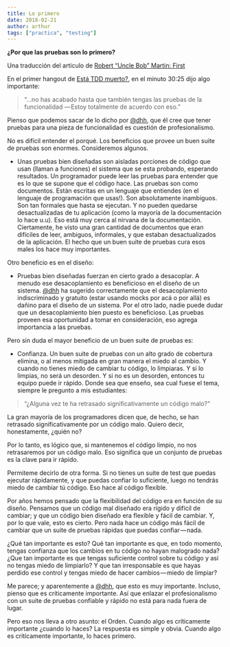 ```yaml
---
title: Lo primero
date: 2018-02-21
author: arthur
tags: ["practica", "testing"]
---
```


**¿Por que las pruebas son lo primero?**

Una traducción del articulo de [Robert “Uncle Bob” Martin: First](http://blog.cleancoder.com/uncle-bob/2014/05/19/First.html)

En el primer hangout de [Está TDD muerto?](https://www.youtube.com/watch?v=z9quxZsLcfo), en el minuto 30:25 dijo algo importante:

> “…no has acabado hasta que también tengas las pruebas de la funcionalidad — Estoy totalmente de acuerdo con eso.”

Pienso que podemos sacar de lo dicho por [@dhh](1), que él cree que tener pruebas para una pieza de funcionalidad es cuestión de profesionalismo.

No es difícil entender el porqué. Los beneficios que provee un buen suite de pruebas son enormes. Consideremos algunos.

- Unas pruebas bien diseñadas son aisladas porciones de código que usan (llaman a funciones) el sistema que se esta probando, esperando resultados. Un programador puede leer las pruebas para entender que es lo que se supone que el código hace. Las pruebas son como documentos. Están escritas en un lenguaje que entiendes (en el lenguaje de programación que usas!). Son absolutamente inambiguos. Son tan formales que hasta se ejecutan. Y no pueden quedarse desactualizadas de tu aplicación (como la mayoría de la documentación lo hace u.u).
  Eso está muy cerca al nirvana de la documentación. Ciertamente, he visto una gran cantidad de documentos que eran difíciles de leer, ambiguos, informales, y que estaban desactualizados de la aplicación. El hecho que un buen suite de pruebas cura esos males los hace muy importantes.

Otro beneficio es en el diseño:

- Pruebas bien diseñadas fuerzan en cierto grado a desacoplar. A menudo ese desacoplamiento es beneficioso en el diseño de un sistema.
  [@dhh](1) ha sugerido correctamente que el desacoplamiento indiscriminado y gratuito (estar usando mocks por acá o por allá) es dañino para el diseño de un sistema. Por el otro lado, nadie puede dudar que un desacoplamiento bien puesto es beneficioso. Las pruebas proveen esa oportunidad a tomar en consideración, eso agrega importancia a las pruebas.

Pero sin duda el mayor beneficio de un buen suite de pruebas es:

- Confianza. Un buen suite de pruebas con un alto grado de cobertura elimina, o al menos mitigada en gran manera el miedo al cambio. Y cuando no tienes miedo de cambiar tu código, lo limpiaras. Y si lo limpias, no será un desorden. Y si no es un desorden, entonces tu equipo puede ir rápido.
  Donde sea que enseño, sea cual fuese el tema, siempre le pregunto a mis estudiantes:

> “¿Alguna vez te ha retrasado significativamente un código malo?"

La gran mayoría de los programadores dicen que, de hecho, se han retrasado significativamente por un código malo. Quiero decir, honestamente, ¿quién no?

Por lo tanto, es lógico que, si mantenemos el código limpio, no nos retrasaremos por un código malo. Eso significa que un conjunto de pruebas es la clave para ir rápido.

Permiteme decirlo de otra forma. Si no tienes un suite de test que puedas ejecutar rápidamente, y que puedas confiar lo suficiente, luego no tendrás miedo de cambiar tú código. Eso hace al código flexible.

Por años hemos pensado que la flexibilidad del código era en función de su diseño. Pensamos que un código mal diseñado era rígido y difícil de cambiar; y que un código bien diseñado era flexible y fácil de cambiar. Y, por lo que vale, esto es cierto. Pero nada hace un código más fácil de cambiar que un suite de pruebas rápidas que puedas confiar — nada.

¿Qué tan importante es esto? Qué tan importante es que, en todo momento, tengas confianza que los cambios en tu código no hayan malogrado nada? ¿Que tan importante es que tengas suficiente control sobre tu código y así no tengas miedo de limpiarlo? Y que tan irresponsable es que hayas perdido ese control y tengas miedo de hacer cambios — miedo de limpiar?

Me parece; y aparentemente a [@dhh](1), que esto es muy importante. Incluso, pienso que es críticamente importante. Así que enlazar el profesionalismo con un suite de pruebas confiable y rápido no está para nada fuera de lugar.

Pero eso nos lleva a otro asunto: el Orden. Cuando algo es críticamente importante ¿cuando lo haces? La respuesta es simple y obvia. Cuando algo es critícamente importante, lo haces primero.

[1]: https://twitter.com/dhh
